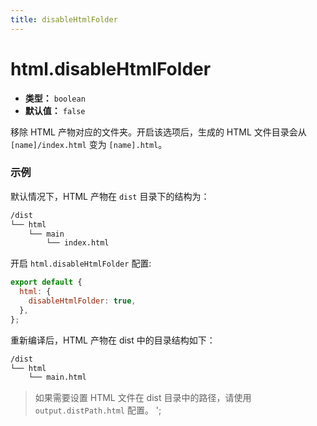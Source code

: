 ```yaml
---
title: disableHtmlFolder
---
```


# html.disableHtmlFolder

- **类型：** `boolean`
- **默认值：** `false`

移除 HTML 产物对应的文件夹。开启该选项后，生成的 HTML 文件目录会从 `[name]/index.html` 变为 `[name].html`。

### 示例

默认情况下，HTML 产物在 `dist` 目录下的结构为：

```bash
/dist
└── html
    └── main
        └── index.html
```

开启 `html.disableHtmlFolder` 配置:

```js
export default {
  html: {
    disableHtmlFolder: true,
  },
};
```

重新编译后，HTML 产物在 dist 中的目录结构如下：

```bash
/dist
└── html
    └── main.html
```

> 如果需要设置 HTML 文件在 dist 目录中的路径，请使用 `output.distPath.html` 配置。
';
